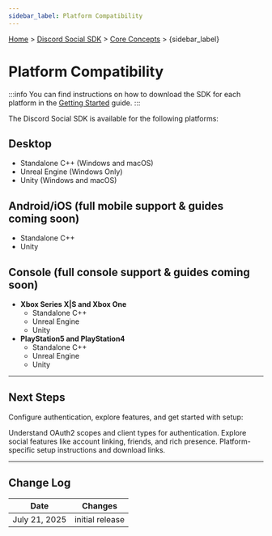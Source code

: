 ```yaml
---
sidebar_label: Platform Compatibility
---
```


[Home](/docs/intro) > [Discord Social SDK](/docs/discord-social-sdk/overview) > [Core Concepts](/docs/discord-social-sdk/core-concepts) > {sidebar_label}

# Platform Compatibility

:::info
You can find instructions on how to download the SDK for each platform in the [Getting Started](/docs/discord-social-sdk/getting-started) guide.
:::

The Discord Social SDK is available for the following platforms:

## Desktop

- Standalone C++ (Windows and macOS)
- Unreal Engine (Windows Only)
- Unity (Windows and macOS)

## Android/iOS (full mobile support & guides coming soon)

- Standalone C++
- Unity

## Console (full console support & guides coming soon)

- **Xbox Series X|S and Xbox One**
  - Standalone C++
  - Unreal Engine
  - Unity 
- **PlayStation5 and PlayStation4**
  - Standalone C++
  - Unreal Engine
  - Unity

<ConsoleAccess />
<SonyCallout />

---

## Next Steps

Configure authentication, explore features, and get started with setup:

<Container>
    <Card title="OAuth2 Scopes" link="/docs/discord-social-sdk/core-concepts/oauth2-scopes" icon="UserIcon">
        Understand OAuth2 scopes and client types for authentication.
    </Card>
    <Card title="Core Features" link="/docs/discord-social-sdk/core-concepts/core-features" icon="TrophyIcon">
        Explore social features like account linking, friends, and rich presence.
    </Card>
    <Card title="Getting Started" link="/docs/discord-social-sdk/getting-started" icon="PlayIcon">
        Platform-specific setup instructions and download links.
    </Card>
</Container>

---

## Change Log

| Date          | Changes         |
|---------------|-----------------|
| July 21, 2025 | initial release |
